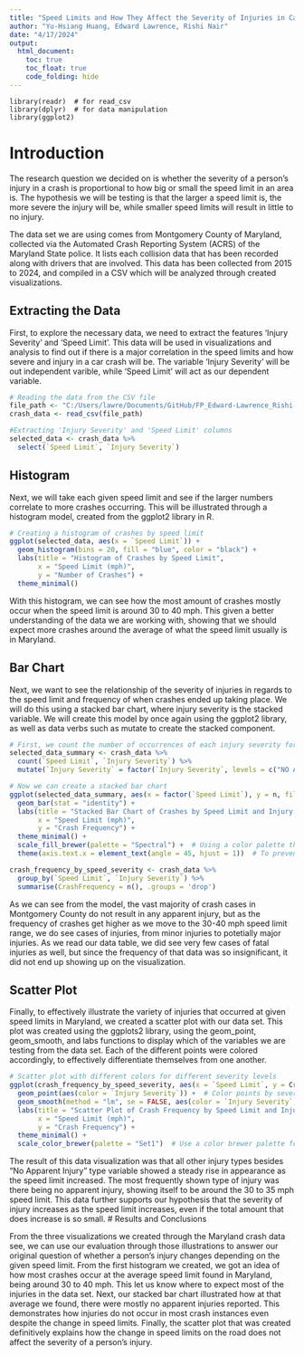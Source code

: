 ```yaml
---
title: "Speed Limits and How They Affect the Severity of Injuries in Car Crashes"
author: "Yu-Hsiang Huang, Edward Lawrence, Rishi Nair"
date: "4/17/2024"
output: 
  html_document:
    toc: true
    toc_float: true
    code_folding: hide
---
```


```setup
library(readr)  # for read_csv
library(dplyr)  # for data manipulation
library(ggplot2)
```

# Introduction

The research question we decided on is whether the severity of a person's injury in a crash is proportional to how big or small the speed limit in an area is. The hypothesis we will be testing is that the larger a speed limit is, the more severe the injury will be, while smaller speed limits will result in little to no injury.

The data set we are using comes from Montgomery County of Maryland, collected via the Automated Crash Reporting System (ACRS) of the Maryland State police. It lists each collision data that has been recorded along with drivers that are involved. This data has been collected from 2015 to 2024, and compiled in a CSV which will be analyzed through created visualizations.

## Extracting the Data

First, to explore the necessary data, we need to extract the features 'Injury Severity' and 'Speed Limit'. This data will be used in visualizations and analysis to find out if there is a major correlation in the speed limits and how severe and injury in a car crash will be. The variable 'Injury Severity' will be out independent varible, while 'Speed Limit' will act as our dependent variable.

```r
# Reading the data from the CSV file
file_path <- "C:/Users/lawre/Documents/GitHub/FP_Edward-Lawrence_Rishi-Nair_Yu-Hsiang-Huang/Maryland_Crash_Reporting_-_Drivers_Data.csv"
crash_data <- read_csv(file_path)

#Extracting 'Injury Severity' and 'Speed Limit' columns
selected_data <- crash_data %>%
  select(`Speed Limit`, `Injury Severity`)  
```

## Histogram

Next, we will take each given speed limit and see if the larger numbers correlate to more crashes occurring. This will be illustrated through a histogram model, created from the ggplot2 library in R.

```r
# Creating a histogram of crashes by speed limit
ggplot(selected_data, aes(x = `Speed Limit`)) +  
  geom_histogram(bins = 20, fill = "blue", color = "black") +
  labs(title = "Histogram of Crashes by Speed Limit",
       x = "Speed Limit (mph)",
       y = "Number of Crashes") +
  theme_minimal()
```
With this histogram, we can see how the most amount of crashes mostly occur when the speed limit is around 30 to 40 mph. This given a better understanding of the data we are working with, showing that we should expect more crashes around the average of what the speed limit usually is in Maryland. 

## Bar Chart

Next, we want to see the relationship of the severity of injuries in regards to the speed limit and frequency of when crashes ended up taking place. We will do this using a stacked bar chart, where injury severity is the stacked variable. We will create this model by once again using the ggplot2 library, as well as data verbs such as mutate to create the stacked component.

```r
# First, we count the number of occurrences of each injury severity for each speed limit
selected_data_summary <- crash_data %>%
  count(`Speed Limit`, `Injury Severity`) %>%
  mutate(`Injury Severity` = factor(`Injury Severity`, levels = c("NO APPARENT INJURY", "POSSIBLE INJURY", "SUSPECTED MINOR INJURY", "SUSPECTED SERIOUS INJURY", "FATAL INJURY")))

# Now we can create a stacked bar chart
ggplot(selected_data_summary, aes(x = factor(`Speed Limit`), y = n, fill = `Injury Severity`)) +
  geom_bar(stat = "identity") +
  labs(title = "Stacked Bar Chart of Crashes by Speed Limit and Injury Severity",
       x = "Speed Limit (mph)",
       y = "Crash Frequency") +
  theme_minimal() +
  scale_fill_brewer(palette = "Spectral") +  # Using a color palette that is distinct
  theme(axis.text.x = element_text(angle = 45, hjust = 1))  # To prevent overlapping of x labels

crash_frequency_by_speed_severity <- crash_data %>%
  group_by(`Speed Limit`, `Injury Severity`) %>%
  summarise(CrashFrequency = n(), .groups = 'drop')
```
As we can see from the model, the vast majority of crash cases in Montgomery County do not result in any apparent injury, but as the frequency of crashes get higher as we move to the 30-40 mph speed limit range, we do see cases of injuries, from minor injuries to potetially major injuries. As we read our data table, we did see very few cases of fatal injuries as well, but since the frequency of that data was so insignificant, it did not end up showing up on the visualization.

## Scatter Plot

Finally, to effectively illustrate the variety of injuries that occurred at given speed limits in Maryland, we created a scatter plot with our data set. This plot was created using the ggplots2 library, using the geom_point, geom_smooth, and labs functions to display which of the variables we are testing from the data set. Each of the different points were colored accordingly, to effectively differentiate themselves from one another. 

```r
# Scatter plot with different colors for different severity levels
ggplot(crash_frequency_by_speed_severity, aes(x = `Speed Limit`, y = CrashFrequency)) +
  geom_point(aes(color = `Injury Severity`)) +  # Color points by severity
  geom_smooth(method = "lm", se = FALSE, aes(color = `Injury Severity`, group = `Injury Severity`)) +  # Add colored regression lines
  labs(title = "Scatter Plot of Crash Frequency by Speed Limit and Injury Severity",
       x = "Speed Limit (mph)",
       y = "Crash Frequency") +
  theme_minimal() +
  scale_color_brewer(palette = "Set1")  # Use a color brewer palette for distinct colors
```

The result of this data visualization was that all other injury types besides “No Apparent Injury” type variable showed a steady rise in appearance as the speed limit increased. The most frequently shown type of injury was there being no apparent injury, showing itself to be around the 30 to 35 mph speed limit. This data further supports our hypothesis that the severity of injury increases as the speed limit increases, even if the total amount that does increase is so small.
# Results and Conclusions

From the three visualizations we created through the Maryland crash data see, we can use our evaluation through those illustrations to answer our original question of whether a person’s injury changes depending on the given speed limit. From the first histogram we created, we got an idea of how most crashes occur at the average speed limit found in Maryland, being around 30 to 40 mph. This let us know where to expect most of the injuries in the data set. Next, our stacked bar chart illustrated how at that average we found, there were mostly no apparent injuries reported. This demonstrates how injuries do not occur in most crash instances even despite the change in speed limits. Finally, the scatter plot that was created definitively explains how the change in speed limits on the road does not affect the severity of a person’s injury. 

